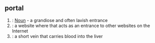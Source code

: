 ==portal==
# : [[Noun]] - a grandiose and often lavish entrance
# : a website where that acts as an entrance to other websites on the Internet
# : a short vein that carries blood into the liver